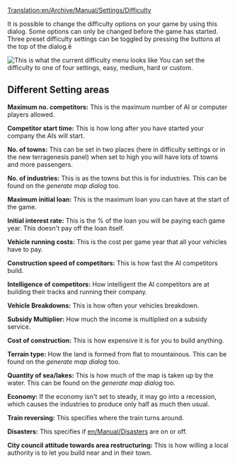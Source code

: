 [[Translation:en/Archive/Manual/Settings/Difficulty]]
{{ru/Перевод|en/Archive/Manual/Settings/Difficulty}}

{{en/Mergeto|en/Archive/Manual/Settings/Difficulty}}
{{en/-}}{{en/Manual/Navigation}}

It is possible to change the difficulty options on your game by using this dialog. Some options can only be changed before the game has started. Three preset difficulty settings can be toggled by pressing the buttons at the top of the dialog.ё

[[File:en/Difficulty level setting screen.png|center|frame|This is what the current difficulty menu looks like]]
You can set the difficulty to one of four settings, easy, medium, hard or custom.


==Different Setting areas==

'''Maximum no. competitors:''' This is the maximum number of AI or computer players allowed.

'''Competitor start time:''' This is how long after you have started your company the AIs will start.

'''No. of towns:''' This can be set in two places (here in difficulty settings or in the new terragenesis panel) when set to high you will have lots of towns and more passengers.

'''No. of industries:''' This is as the towns but this is for industries. This can be found on the ''generate map dialog'' too.

'''Maximum initial loan:''' This is the maximum loan you can have at the start of the game.

'''Initial interest rate:''' This is the % of the loan you will be paying each game year. This doesn't pay off the loan itself.

'''Vehicle running costs:''' This is the cost per game year that all your vehicles have to pay. 

'''Construction speed of competitors:''' This is how fast the AI competitors build.

'''Intelligence of competitors:''' How intelligent the AI competitors are at building their tracks and running their company.

'''Vehicle Breakdowns:''' This is how often your vehicles breakdown.

'''Subsidy Multiplier:''' How much the income is multiplied on a subsidy service.

'''Cost of construction:''' This is how expensive it is for you to build anything.

'''Terrain type:''' How the land is formed from flat to mountainous. This can be found on the ''generate map dialog'' too.

'''Quantity of sea/lakes:''' This is how much of the map is taken up by the water. This can be found on the ''generate map dialog'' too.

'''Economy:''' If the economy isn't set to steady, it may go into a recession, which causes the industries to produce only half as much then usual. 

'''Train reversing:''' This specifies where the train turns around.

'''Disasters:''' This specifies if [[en/Manual/Disasters]] are on or off.

'''City council attitude towards area restructuring:''' This is how willing a local authority is to let you build near and in their town.